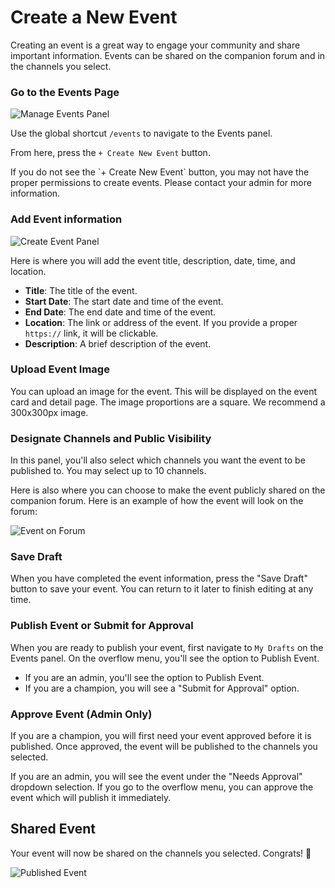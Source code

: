
# Create a New Event

Creating an event is a great way to engage your community and share important information.
Events can be shared on the companion forum and in the channels you select.

<Steps>

### Go to the Events Page

![Manage Events Panel](/events/manage-events-panel.png)

Use the global shortcut `/events` to navigate to the Events panel.

From here, press the `+ Create New Event` button.

<Callout>
  If you do not see the `+ Create New Event` button, you may not have the proper
  permissions to create events. Please contact your admin for more information.
</Callout>

### Add Event information

![Create Event Panel](/events/create-event-panel.png)

Here is where you will add the event title, description, date, time, and location.

- **Title**: The title of the event.
- **Start Date**: The start date and time of the event.
- **End Date**: The end date and time of the event.
- **Location**: The link or address of the event. If you provide a proper `https://` link, it will be clickable.
- **Description**: A brief description of the event.

### Upload Event Image

You can upload an image for the event. This will be displayed on the event card and detail page.
The image proportions are a square. We recommend a 300x300px image.

### Designate Channels and Public Visibility

In this panel, you'll also select which channels you want the event to be published to. You may select up to 10 channels.

Here is also where you can choose to make the event publicly shared on the companion forum.
Here is an example of how the event will look on the forum:

![Event on Forum](/events/event-on-forum.png)

### Save Draft

When you have completed the event information, press the "Save Draft" button to save your event.
You can return to it later to finish editing at any time.

### Publish Event or Submit for Approval

When you are ready to publish your event, first navigate to `My Drafts` on the Events panel.
On the overflow menu, you'll see the option to Publish Event.

- If you are an admin, you'll see the option to Publish Event.
- If you are a champion, you will see a "Submit for Approval" option.

### Approve Event (Admin Only)

If you are a champion, you will first need your event approved before it is published. Once approved, the event will be published to the channels you selected.

If you are an admin, you will see the event under the "Needs Approval" dropdown selection. If you go to the overflow menu, you can approve the event which will publish it immediately.

</Steps>

## Shared Event

Your event will now be shared on the channels you selected. Congrats! 🎉

![Published Event](/events/published-event.png)
